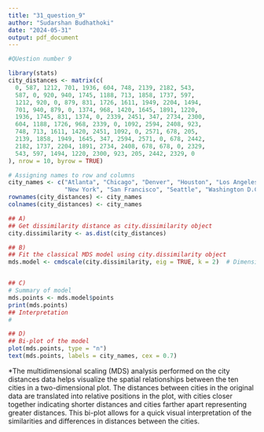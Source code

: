 ```yaml
---
title: "31_question_9"
author: "Sudarshan Budhathoki"
date: "2024-05-31"
output: pdf_document
---
```


```r
#QUestion number 9 

library(stats)
city_distances <- matrix(c(
  0, 587, 1212, 701, 1936, 604, 748, 2139, 2182, 543,
  587, 0, 920, 940, 1745, 1188, 713, 1858, 1737, 597,
  1212, 920, 0, 879, 831, 1726, 1611, 1949, 2204, 1494,
  701, 940, 879, 0, 1374, 968, 1420, 1645, 1891, 1220,
  1936, 1745, 831, 1374, 0, 2339, 2451, 347, 2734, 2300,
  604, 1188, 1726, 968, 2339, 0, 1092, 2594, 2408, 923,
  748, 713, 1611, 1420, 2451, 1092, 0, 2571, 678, 205,
  2139, 1858, 1949, 1645, 347, 2594, 2571, 0, 678, 2442,
  2182, 1737, 2204, 1891, 2734, 2408, 678, 678, 0, 2329,
  543, 597, 1494, 1220, 2300, 923, 205, 2442, 2329, 0
), nrow = 10, byrow = TRUE)

# Assigning names to row and columns
city_names <- c("Atlanta", "Chicago", "Denver", "Houston", "Los Angeles", "Miami",
                "New York", "San Francisco", "Seattle", "Washington D.C.")
rownames(city_distances) <- city_names
colnames(city_distances) <- city_names

## A)
## Get dissimilarity distance as city.dissimilarity object
city.dissimilarity <- as.dist(city_distances)

## B)
## Fit the classical MDS model using city.dissimilarity object
mds.model <- cmdscale(city.dissimilarity, eig = TRUE, k = 2)  # Dimension 2


## C)
# Summary of model
mds.points <- mds.model$points
print(mds.points)
## Interpretation
# 

## D)
## Bi-plot of the model
plot(mds.points, type = "n")
text(mds.points, labels = city_names, cex = 0.7)


```
*The multidimensional scaling (MDS) analysis performed on the city distances data helps visualize the spatial relationships between the ten cities in a two-dimensional plot. The distances between cities in the original data are translated into relative positions in the plot, with cities closer together indicating shorter distances and cities farther apart representing greater distances. This bi-plot allows for a quick visual interpretation of the similarities and differences in distances between the cities.
